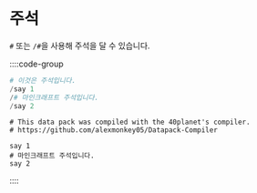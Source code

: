 # 주석

`#` 또는 `/#`을 사용해 주석을 달 수 있습니다.

::::code-group

```py [comment.planet]
# 이것은 주석입니다.
/say 1
/# 마인크래프트 주석입니다.
/say 2
```

```mcfunction [결과]
# This data pack was compiled with the 40planet's compiler.
# https://github.com/alexmonkey05/Datapack-Compiler

say 1
# 마인크래프트 주석입니다.
say 2
```

::::
